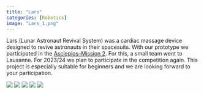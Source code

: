 ---
title: "Lars"
categories: [Robotics]
image: "Lars_1.png"
---

Lars (Lunar Astronaut Revival System) was a cardiac massage device designed to revive astronauts in their spacesuits. 
With our prototype we participated in the [Asclepios--Mission 2](https://asclepios.ch/de/asclepios-ii-5/). For this, a small team went to Lausanne. 
For 2023/24 we plan to participate in the competition again. 
This project is especially suitable for beginners and we are looking forward to your participation.

<div class="slideshow">
  <!-- put all images here that should be available in the slideshow -->
  <img class="slideshow-img" src="Lars_1.png" >
  <img class="slideshow-img" src="Lars_3.jpg" >
  <img class="slideshow-img" src="Lars_2.jpg" >
  <img class="slideshow-img" src="Lars_4.png" >
  <img class="slideshow-img" src="Lars_0.png" >
</div>
<br/>